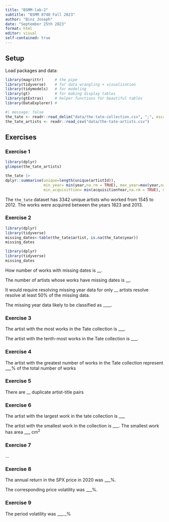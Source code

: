 ```yaml
---
title: "BSMM-lab-2"
subtitle: "BSMM 8740 Fall 2023"
author: "Binz Joseph"
date: "September 25th 2023"
format: html
editor: visual
self-contained: true
---
```


## Setup

Load packages and data:

```r
library(magrittr)     # the pipe
library(tidyverse)    # for data wrangling + visualization
library(tidymodels)   # for modeling
library(gt)           # for making display tables
library(gtExtras)     # helper functions for beautiful tables
library(DataExplorer) #
```

```r
#| message: false
the_tate <- readr::read_delim("data/the-tate-collection.csv", ";", escape_double = FALSE, trim_ws = TRUE)
the_tate_artists <- readr::read_csv("data/the-tate-artists.csv")
```

## Exercises

### Exercise 1

```r
library(dplyr)
glimpse(the_tate_artists)
```

```r
the_tate |>
dplyr::summarise(unique=length(unique(artistId)),
                 min_year= min(year,na.rm = TRUE), max_year=max(year,na.rm = TRUE),
                 min_acquisittion= min(acquisitionYear,na.rm = TRUE), max_acqueisiton=max(acquisitionYear,na.rm=TRUE))
```

The `the_tate` dataset has 3342 unique artists who worked from 1545 to 2012. The works were acquired between the years 1823 and 2013.

### Exercise 2

```r
library(dplyr)
library(tidyverse)
missing_dates<-table(the_tate$artist, is.na(the_tate$year))
missing_dates


```

```r
library(dplyr)
library(tidyverse)
missing_dates
```

How number of works with missing dates is \_\_.

The number of artists whose works have missing dates is \_\_.

It would require resolving missing year data for only \_\_ artists resolve resolve at least 50% of the missing data.

The missing year data likely to be classified as \_\_\_\_.

### Exercise 3

The artist with the most works in the Tate collection is \_\_\_.

The artist with the tenth-most works in the Tate collection is \_\_\_.

### Exercise 4

The artist with the greatest number of works in the Tate collection represent \_\_\_% of the total number of works

### Exercise 5

There are \_\_ duplicate artist-title pairs

### Exercise 6

The artist with the largest work in the tate collection is \_\_\_

The artist with the smallest work in the collection is \_\_\_. The smallest work has area \_\_\_ $\text{cm}^2$

### Exercise 7

...

### Exercise 8

The annual return in the SPX price in 2020 was \_\_\_%.

The corresponding price volatility was \_\_\_%.

### Exercise 9

The period volatility was \_\_\_.\_%

### 
